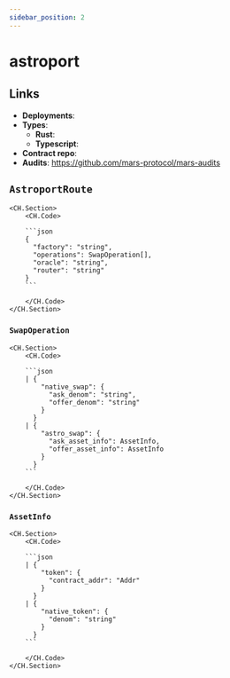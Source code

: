 ```yaml
---
sidebar_position: 2
---
```


# astroport

## Links

- **Deployments**: 
- **Types**:
    - **Rust**: 
    - **Typescript**: 
- **Contract repo**: 
- **Audits**: https://github.com/mars-protocol/mars-audits

## `AstroportRoute`

    <CH.Section>
        <CH.Code>

        ```json
        {
          "factory": "string",
          "operations": SwapOperation[],
          "oracle": "string",
          "router": "string"
        }
        ```

        </CH.Code>
    </CH.Section>

### `SwapOperation`

    <CH.Section>
        <CH.Code>

        ```json
        | {
            "native_swap": {
              "ask_denom": "string",
              "offer_denom": "string"
            }
          }
        | {
            "astro_swap": {
              "ask_asset_info": AssetInfo,
              "offer_asset_info": AssetInfo
            }
          }
        ```

        </CH.Code>
    </CH.Section>

### `AssetInfo`

    <CH.Section>
        <CH.Code>

        ```json
        | {
            "token": {
              "contract_addr": "Addr"
            }
          }
        | {
            "native_token": {
              "denom": "string"
            }
          }
        ```

        </CH.Code>
    </CH.Section>
